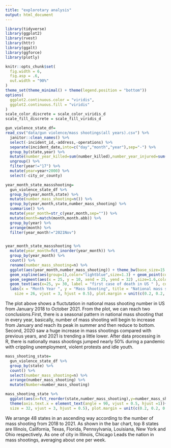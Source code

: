 ```yaml
---
title: "explorotary analysis"
output: html_document
---
```



```r
library(tidyverse)
library(ggplot2)
library(rvest)
library(httr)
library(ggalt)
library(ggforce)
library(plotly)

knitr::opts_chunk$set(
  fig.width = 6,
  fig.asp = .6,
  out.width = "90%"
)
theme_set(theme_minimal() + theme(legend.position = "bottom"))
options(
  ggplot2.continuous.color = "viridis",
  ggplot2.continuous.fill = "viridis"
)
scale_color_discrete = scale_color_viridis_d
scale_fill_discrete = scale_fill_viridis_d
```


```r
gun_violence_state_df=
read_csv("data/gun violence/mass shootings(all years).csv") %>% 
  janitor::clean_names() %>% 
  select(-incident_id,-address,-operations) %>%
  separate(incident_date,into=c("day","month","year"),sep="-") %>% 
  group_by(state,year) %>%
  mutate(number_year_killed=sum(number_killed),number_year_injured=sum(number_injured),year=as.numeric(year)) %>% 
  ungroup() %>% 
  filter(year!="17") %>% 
  mutate(year=year+2000) %>% 
  select(-city_or_county)
```



```r
year_month_state_massshooting=
  gun_violence_state_df %>%
  group_by(year,month,state) %>% 
  mutate(number_mass_shooting=n()) %>% 
  group_by(year,month,state,number_mass_shooting) %>% 
  summarise() %>% 
  mutate(year_month=str_c(year,month,sep="")) %>% 
  mutate(month=match(month,month.abb)) %>% 
  group_by(year) %>% 
  arrange(month) %>% 
  filter(year_month!="2021Nov")


year_month_state_massshooting %>% 
  mutate(year_month=fct_inorder(year_month)) %>% 
  group_by(year_month) %>% 
  count() %>% 
  rename(number_mass_shooting=n) %>% 
  ggplot(aes(year_month,number_mass_shooting)) + theme_bw(base_size=15 ) +
  geom_xspline(aes(group=1),color="lightblue",size=1.3) + geom_point(color="lightblue",size=2.5) +
  geom_segment(aes(x = 25, y = 10, xend = 25, yend = 32) ,size=1.6,colour = "lightblue",linetype="dashed") + 
  geom_text(aes(x=25, y= 30, label = "first case of death in US " ), colour = "red", vjust = -2, hjust = 0.5, size = 6)  + 
  labs(x = "Month Year ", y = "Mass Shooting", title = "National mass shooting in US ",caption="(Source:www.gunviolencearchive.org)") + theme( plot.title = element_text(colour = "black", face = "bold", 
    size = 26, vjust = 3, hjust = 0.5), plot.margin = unit(c(0.2, 0.2, 0.2, 0.2), "inches"),axis.text=element_text(colour="black",size=13),axis.title=element_text(size=20)) + theme(axis.text.x = element_text(angle = 90, vjust = 0.5, hjust =1))
```

The plot above shows a fluctutation in national mass shooting number in US from January 2018 to October 2021. From the plot, we can reach two conclusions.First, there is a seasonal pattern in national mass shooting that in every year, basically, number of mass shooting will begin to increase from January and reach its peak in summer and then reduce to bottom. Second, 2020 saw a huge increase in mass shootings compared with previous years, and 2021 is trending a little lower. After data processing in R, there is nationally mass shootings jumped nearly 50% during a pandemic with crippling unemployment, violent protests and idle youth.


```r
mass_shooting_state=
  gun_violence_state_df %>% 
  group_by(state) %>%
  count() %>% 
  select(number_mass_shooting=n) %>% 
  arrange(number_mass_shooting) %>% 
  mutate(Number=number_mass_shooting)

mass_shooting_state %>% 
  ggplot(aes(x=fct_reorder(state,number_mass_shooting),y=number_mass_shooting,fill=Number)) + geom_bar(stat = "identity", colour = "black",position = "dodge") + theme_bw(base_size=15 ) +
  theme(axis.text.x = element_text(angle = 90, vjust = 0.5, hjust =1))+ labs(y= "Mass Shooting", x = "State",title="Top States with highest number of Mass Shooting",caption="(Source:www.gunviolencearchive.org)") + theme( plot.title = element_text(colour = "black", face = "bold", 
  size = 32, vjust = 3, hjust = 0.5), plot.margin = unit(c(0.2, 0.2, 0.2, 0.2), "inches"),axis.text=element_text(colour="black",size=6)) + theme(axis.text.x = element_text(angle = 90, vjust = 0.5, hjust =1,size=14),axis.text.y = element_text(size=14),axis.title=element_text(size=20)) 
```

We arrange 48 states in an ascending way according to the number of mass shooting from 2018 to 2021. As shown in the bar chart, top 8 states are Illinois, California, Texas, Florida, Pennsylvania, Louisiana, New York and Ohio respectively. As one of city in Illinois, Chicago Leads the nation in mass shootings, averaging about one per week.




